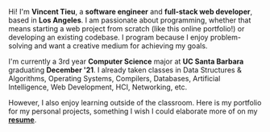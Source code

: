 Hi! I'm **Vincent Tieu**, a **software engineer** and
**full-stack web developer**, based in **Los Angeles**. I am
passionate about programming, whether that means starting a web project
from scratch (like this online portfolio!) or developing an existing
codebase. I program because I enjoy problem-solving and want a creative
medium for achieving my goals.

I'm currently a 3rd year **Computer Science** major at
**UC Santa Barbara** graduating **December '21**. I already taken
classes in Data Structures & Algorithms, Operating Systems, Compilers,
Databases, Artificial Intelligence, Web Development, HCI, Networking,
etc.

However, I also enjoy learning outside of the classroom. Here is my
portfolio for my personal projects, something I wish I could elaborate
more of on my <a href="https://drive.google.com/file/d/1C_F7pFjvxAtaEg8cRhYUk0UfXWM83t63/view?usp=sharing" className="link link-ltr" target="_blank" rel="noreferrer">**resume**</a>.
